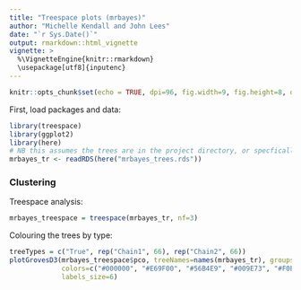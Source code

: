 ```yaml
---
title: "Treespace plots (mrbayes)"
author: "Michelle Kendall and John Lees"
date: "`r Sys.Date()`"
output: rmarkdown::html_vignette
vignette: >
  %\VignetteEngine{knitr::rmarkdown}
  \usepackage[utf8]{inputenc}
---
```

  
```r
knitr::opts_chunk$set(echo = TRUE, dpi=96, fig.width=9, fig.height=8, dev="png")
```

First, load packages and data:
  
```r
library(treespace)
library(ggplot2)
library(here)
# NB this assumes the trees are in the project directory, or specfically wherever "here()" points
mrbayes_tr <- readRDS(here("mrbayes_trees.rds"))
```

### Clustering

Treespace analysis:
```r
mrbayes_treespace = treespace(mrbayes_tr, nf=3)
```

Colouring the trees by type:
  
```r
treeTypes = c("True", rep("Chain1", 66), rep("Chain2", 66))
plotGrovesD3(mrbayes_treespace$pco, treeNames=names(mrbayes_tr), groups=treeTypes,
             colors=c("#000000", "#E69F00", "#56B4E9", "#009E73", "#F0E442"),
             labels_size=6)
```

